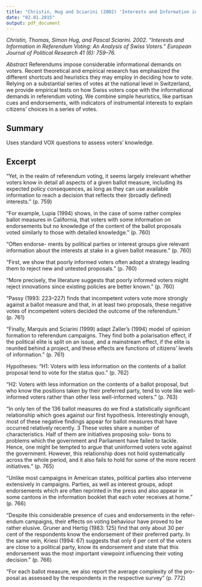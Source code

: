 ```yaml
---
title: "Christin, Hug and Sciarini (2002) 'Interests and Information in Referendum Voting: An Analysis of Swiss Voters.'"
date: "02.01.2015"
output: pdf_document
---
```


*Christin, Thomas, Simon Hug, and Pascal Sciarini. 2002. “Interests and Information in Referendum Voting: An Analysis of Swiss Voters.” European Journal of Political Research 41 (6): 759–76.*

*Abstract*
Referendums impose considerable informational demands on voters. Recent
theoretical and empirical research has emphasized the different shortcuts and heuristics
they may employ in deciding how to vote. Relying on a substantial series of votes at the
national level in Switzerland, we provide empirical tests on how Swiss voters cope with the
informational demands in referendum voting. We combine simple heuristics, like partisan
cues and endorsements, with indicators of instrumental interests to explain citizens’ choices
in a series of votes.

## Summary

Uses standard VOX questions to assess voters' knowledge.

## Excerpt

"Yet, in the realm of referendum voting, it seems largely irrelevant whether voters know in detail all aspects of a given ballot measure, including its expected policy consequences, as long as they can use available information to reach a decision that reflects their (broadly defined) interests." (p. 759)

"For example, Lupia (1994) shows, in the case of some rather complex ballot
measures in California, that voters with some information on endorsements
but no knowledge of the content of the ballot proposals voted similarly
to those with detailed knowledge." (p. 760)

"Often endorse-
ments by political parties or interest groups give relevant information about
the interests at stake in a given ballot measure." (p. 760)

"First, we show that poorly informed voters often adopt a strategy leading them to reject new and untested proposals." (p. 760)

"More precisely, the literature suggests that poorly informed voters might reject innovations since existing policies are better known." (p. 760)

"Passy (1993: 223–227) finds that incompetent voters vote more strongly
against a ballot measure and that, in at least two proposals, these negative
votes of incompetent voters decided the outcome of the referendum." (p. 761)

"Finally, Marquis and Sciarini (1999) adapt Zaller’s (1994) model of opinion
formation to referendum campaigns. They find both a polarisation effect, if
the political elite is split on an issue, and a mainstream effect, if the elite is reunited behind a project, and these effects are functions of citizens’ levels of information." (p. 761)

Hypotheses:
"H1: Voters with less information on the contents of a ballot proposal tend
to vote for the status quo." (p. 762)

"H2: Voters with less information on the contents of a ballot proposal, but
who know the positions taken by their preferred party, tend to vote
like well-informed voters rather than other less well-informed voters." (p. 763)

"In only ten of the 136 ballot
measures do we find a statistically significant relationship which goes against
our first hypothesis. Interestingly enough, most of these negative findings
appear for ballot measures that have occurred relatively recently. 3 These votes
share a number of characteristics. Half of them are initiatives proposing solu-
tions to problems which the government and Parliament have failed to tackle.
Hence, one might be tempted to argue that uninformed voters vote against
the government. However, this relationship does not hold systematically
across the whole period, and it also fails to hold for some of the more recent
initiatives." (p. 765)

"Unlike most campaigns in American states,
political parties also intervene extensively in campaigns. Parties, as well as
interest groups, adopt endorsements which are often reprinted in the press and
also appear in some cantons in the information booklet that each voter
receives at home." (p. 766)

"Despite this considerable presence of cues and endorsements in the refer-
endum campaigns, their effects on voting behaviour have proved to be rather
elusive. Gruner and Hertig (1983: 125) find that only about 30 per cent of the
respondents know the endorsement of their preferred party. In the same vein,
Kriesi (1994: 67) suggests that only 6 per cent of the voters are close to a political party, know its endorsement and state that this endorsement was the most important viewpoint influencing their voting decision." (p. 766)

"For each ballot measure, we also report the average complexity of the pro-
posal as assessed by the respondents in the respective survey" (p. 772)


